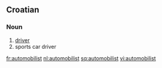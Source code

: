 ==Croatian==

===Noun===
{{hr-noun|m}}

# [[driver]]
# sports car driver

[[fr:automobilist]]
[[nl:automobilist]]
[[sq:automobilist]]
[[vi:automobilist]]